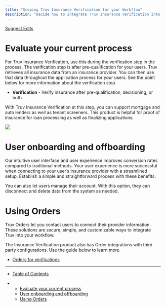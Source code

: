 ```yaml
---
title: "Scoping Truv Insurance Verification for your Workflow"
description: "Decide how to integrate Truv Insurance Verification into your User Experience with effective design and planning."
---
```


[Suggest Edits](/edit/embedding-truv-insurance-verification-in-your-workflow)

# Evaluate your current process

For Truv Insurance Verification, use this during the verification step in the process. The verification step is after pre-qualification for your users. Truv retrieves all insurance data from an insurance provider. You can then use that data throughout the application process for your users. See the point below for more information about the verification step.

* **Verification** - Verify insurance after pre-qualification, decisioning, or both

With Truv Insurance Verification at this step, you can support mortgage and auto lenders as well as tenant screeners. This product is helpful for proof of insurance for loan processing as well as finalizing applications.

![](/images/docs/ca26edb-Image_102.png)

# User onboarding and offboarding

Our intuitive user interface and user experience improves conversion rates compared to traditional methods. Your user experience is more successful when connecting to your user’s insurance provider with a streamlined setup. Establish a simple and straightforward process with these benefits.

You can also let users manage their account. With this option, they can disconnect and delete data from the system as needed.

# Using Orders

Truv Orders let you contact users to connect their provider information. These solutions are secure, simple, and customizable ways to integrate Truv into your workflow.

The Insurance Verification product also has Order integrations with third party configurations. Use the guide below to learn more.

* [Orders for verifications](/docs/orders-guide#orders-for-verifications)

***

* [Table of Contents](#)

* * [Evaluate your current process](#evaluate-your-current-process)
  * [User onboarding and offboarding](#user-onboarding-and-offboarding)
  * [Using Orders](#using-orders)
